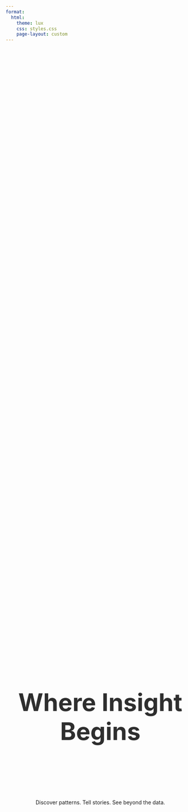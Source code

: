 ```yaml
---
format: 
  html:
    theme: lux
    css: styles.css
    page-layout: custom
---
```


::: {style="display: flex; flex-direction: column; justify-content: center; align-items: center; text-align: center; height: 90vh;"}
<h1 style="font-size: 4rem; font-weight: 700; margin-bottom: 1rem; color: #2E2E2E;">

Where Insight Begins

</h1>

<p style="font-size: 1.5rem; font-weight: 500; max-width: 800px; color: #3C3C3C;">

Discover patterns. Tell stories. See beyond the data.

</p>
:::
